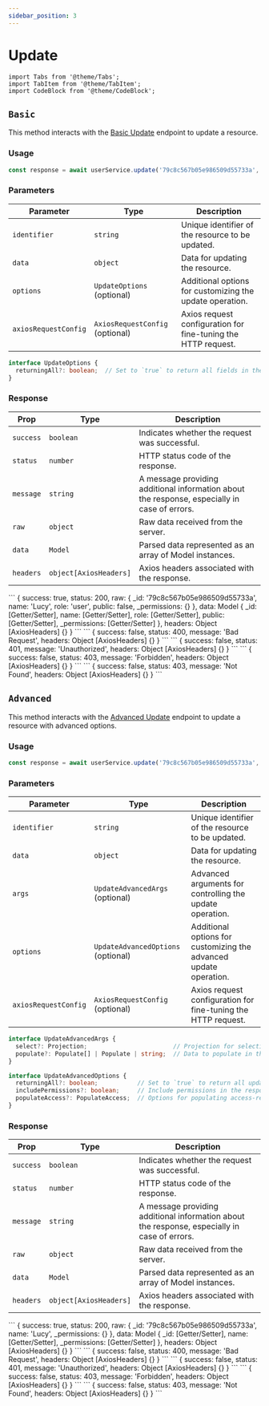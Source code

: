 ```yaml
---
sidebar_position: 3
---
```


# Update

```mdx-code-block
import Tabs from '@theme/Tabs';
import TabItem from '@theme/TabItem';
import CodeBlock from '@theme/CodeBlock';
```

## `Basic`

This method interacts with the [Basic Update](/docs/egose-acl/api-endpoints/update#update-resource) endpoint to update a resource.

### Usage

```ts
const response = await userService.update('79c8c567b05e986509d55733a', { public: false });
```

### Parameters

| Parameter            | Type                            | Description                                                   |
| -------------------- | ------------------------------- | ------------------------------------------------------------- |
| `identifier`         | `string`                        | Unique identifier of the resource to be updated.              |
| `data`               | `object`                        | Data for updating the resource.                               |
| `options`            | `UpdateOptions` (optional)      | Additional options for customizing the update operation.      |
| `axiosRequestConfig` | `AxiosRequestConfig` (optional) | Axios request configuration for fine-tuning the HTTP request. |

```ts
interface UpdateOptions {
  returningAll?: boolean;  // Set to `true` to return all fields in the response.
}
```

### Response

| Prop         | Type                   | Description                                                                                  |
| ------------ | ---------------------- | -------------------------------------------------------------------------------------------- |
| `success`    | `boolean`              | Indicates whether the request was successful.                                                |
| `status`     | `number`               | HTTP status code of the response.                                                            |
| `message`    | `string`               | A message providing additional information about the response, especially in case of errors. |
| `raw`        | `object`               | Raw data received from the server.                                                           |
| `data`       | `Model`                | Parsed data represented as an array of Model instances.                                      |
| `headers`    | `object[AxiosHeaders]` | Axios headers associated with the response.                                                  |

<Tabs className="unique-tabs">
<TabItem value="200">
```
{
  success: true,
  status: 200,
  raw: {
    _id: '79c8c567b05e986509d55733a',
    name: 'Lucy',
    role: 'user',
    public: false,
    _permissions: {}
  },
  data: Model {
    _id: [Getter/Setter],
    name: [Getter/Setter],
    role: [Getter/Setter],
    public: [Getter/Setter],
    _permissions: [Getter/Setter]
  },
  headers: Object [AxiosHeaders] {}
}
```
</TabItem>
<TabItem value="400">
```
{
  success: false,
  status: 400,
  message: 'Bad Request',
  headers: Object [AxiosHeaders] {}
}
```
</TabItem>
<TabItem value="401">
```
{
  success: false,
  status: 401,
  message: 'Unauthorized',
  headers: Object [AxiosHeaders] {}
}
```
</TabItem>
<TabItem value="403">
```
{
  success: false,
  status: 403,
  message: 'Forbidden',
  headers: Object [AxiosHeaders] {}
}
```
</TabItem>
<TabItem value="404">
```
{
  success: false,
  status: 403,
  message: 'Not Found',
  headers: Object [AxiosHeaders] {}
}
```
</TabItem>
</Tabs>

## `Advanced`

This method interacts with the [Advanced Update](/docs/egose-acl/api-endpoints/update#update-resource---advanced) endpoint to update a resource with advanced options.

### Usage

```ts
const response = await userService.update('79c8c567b05e986509d55733a', { public: false }, { select: ['name'] });
```

### Parameters

| Parameter            | Type                               | Description                                                       |
| -------------------- | ---------------------------------- | ----------------------------------------------------------------- |
| `identifier`         | `string`                           | Unique identifier of the resource to be updated.                  |
| `data`               | `object`                           | Data for updating the resource.                                   |
| `args`               | `UpdateAdvancedArgs` (optional)    | Advanced arguments for controlling the update operation.          |
| `options`            | `UpdateAdvancedOptions` (optional) | Additional options for customizing the advanced update operation. |
| `axiosRequestConfig` | `AxiosRequestConfig` (optional)    | Axios request configuration for fine-tuning the HTTP request.     |

```ts
interface UpdateAdvancedArgs {
  select?: Projection;                        // Projection for selecting specific fields.
  populate?: Populate[] | Populate | string;  // Data to populate in the response.
}

interface UpdateAdvancedOptions {
  returningAll?: boolean;           // Set to `true` to return all updated fields in the response.
  includePermissions?: boolean;     // Include permissions in the response.
  populateAccess?: PopulateAccess;  // Options for populating access-related data.
}
```

### Response

| Prop         | Type                   | Description                                                                                  |
| ------------ | ---------------------- | -------------------------------------------------------------------------------------------- |
| `success`    | `boolean`              | Indicates whether the request was successful.                                                |
| `status`     | `number`               | HTTP status code of the response.                                                            |
| `message`    | `string`               | A message providing additional information about the response, especially in case of errors. |
| `raw`        | `object`               | Raw data received from the server.                                                           |
| `data`       | `Model`                | Parsed data represented as an array of Model instances.                                      |
| `headers`    | `object[AxiosHeaders]` | Axios headers associated with the response.                                                  |

<Tabs className="unique-tabs">
<TabItem value="200">
```
{
  success: true,
  status: 200,
  raw: {
    _id: '79c8c567b05e986509d55733a',
    name: 'Lucy',
    _permissions: {}
  },
  data: Model {
    _id: [Getter/Setter],
    name: [Getter/Setter],
    _permissions: [Getter/Setter]
  },
  headers: Object [AxiosHeaders] {}
}
```
</TabItem>
<TabItem value="400">
```
{
  success: false,
  status: 400,
  message: 'Bad Request',
  headers: Object [AxiosHeaders] {}
}
```
</TabItem>
<TabItem value="401">
```
{
  success: false,
  status: 401,
  message: 'Unauthorized',
  headers: Object [AxiosHeaders] {}
}
```
</TabItem>
<TabItem value="403">
```
{
  success: false,
  status: 403,
  message: 'Forbidden',
  headers: Object [AxiosHeaders] {}
}
```
</TabItem>
<TabItem value="404">
```
{
  success: false,
  status: 403,
  message: 'Not Found',
  headers: Object [AxiosHeaders] {}
}
```
</TabItem>
</Tabs>
